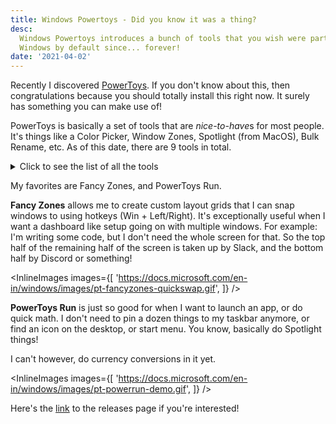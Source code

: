 ```yaml
---
title: Windows Powertoys - Did you know it was a thing?
desc:
  Windows Powertoys introduces a bunch of tools that you wish were part of
  Windows by default since... forever!
date: '2021-04-02'
---
```



Recently I discovered [PowerToys](https://github.com/microsoft/PowerToys). If
you don't know about this, then congratulations because you should totally
install this right now. It surely has something you can make use of!

PowerToys is basically a set of tools that are *nice-to-have*s for most people.
It's things like a Color Picker, Window Zones, Spotlight (from MacOS), Bulk
Rename, etc. As of this date, there are 9 tools in total.

<details>
<summary>Click to see the list of all the tools</summary>

<div style={{ paddingLeft: '1em' }}>
<details>
<summary>Color Picker</summary>
Literally a system-wide color picker that supports Hex, RGB, and HSL!

<InlineImages
  images={[
    'https://docs.microsoft.com/en-in/windows/images/pt-colorpicker-hex-editor.png',
  ]}
/>
</details>

<details>
<summary>Fancy Zones</summary>
Windows already had some seriously solid window tiling, but fancy zones takes it to the next level!

<InlineImages
    images={[
    'https://docs.microsoft.com/en-in/windows/images/pt-fancyzones-grideditor.png',
    ]}
/>
</details>

<details>
<summary>File Explorer add-ons (Preview Pane)</summary>
Now you can preview SVGs and Markdown files in the preview pane!

<InlineImages
    images={[
    'https://docs.microsoft.com/en-in/windows/images/powertoys-fileexplorer.gif',
    ]}
/>
</details>

<details>
  <summary>Image Resizer</summary>
  Bulk Image resizing. It's not something I would use often, but there have been
  times when I had to use [IrfanView](https://www.irfanview.com/) to achieve this
  functionality.
  <InlineImages
    images={[
      'https://docs.microsoft.com/en-in/windows/images/powertoys-resize-images.gif',
    ]}
  />
</details>

<details>
<summary>Keyboard Manager</summary>
I'll probably not use this much either, but again, it's a great feature by itself!

<InlineImages
    images={[
    'https://docs.microsoft.com/en-in/windows/images/powertoys-keyboard-remap.png',
    ]}
/>
</details>

<details>
<summary>Power Rename</summary>
There were a few times when I had to use third-party tools to do this.

<InlineImages
    images={[
    'https://docs.microsoft.com/en-in/windows/images/powerrename-demo.gif',
    ]}
/>
</details>

<details>
<summary>PowerToys Run (Spotlight)</summary>
SO MUCH YES! This is basically MacOS's Spotlight, though slightly limited in functionality. But this is so good nonetheless!

<InlineImages
    images={[
    'https://docs.microsoft.com/en-in/windows/images/pt-powerrun-demo.gif',
    ]}
/>
</details>

<details>
<summary>Shortcut Guide</summary>
It's useful sometimes... sometimes.

<InlineImages
    images={[
    'https://docs.microsoft.com/en-in/windows/images/pt-shortcut-guide-large.png',
    ]}
/>
</details>

<details>
<summary>Video Conference Mute</summary>
I guess it's handy if you can't disable mic/cam by other means.

<InlineImages
    images={[
    'https://docs.microsoft.com/en-in/windows/images/pt-video-conference-mute-settings.png',
    ]}
/>
</details>
</div>

</details>

My favorites are Fancy Zones, and PowerToys Run.

**Fancy Zones** allows me to create custom layout grids that I can snap windows
to using hotkeys (Win + Left/Right). It's exceptionally useful when I want a
dashboard like setup going on with multiple windows. For example: I'm writing
some code, but I don't need the whole screen for that. So the top half of the
remaining half of the screen is taken up by Slack, and the bottom half by
Discord or something!

<InlineImages
  images={[
    'https://docs.microsoft.com/en-in/windows/images/pt-fancyzones-quickswap.gif',
  ]}
/>

**PowerToys Run** is just so good for when I want to launch an app, or do quick
math. I don't need to pin a dozen things to my taskbar anymore, or find an icon
on the desktop, or start menu. You know, basically do Spotlight things!

I can't however, do currency conversions in it yet.

<InlineImages
  images={[
    'https://docs.microsoft.com/en-in/windows/images/pt-powerrun-demo.gif',
  ]}
/>

Here's the [link](https://github.com/microsoft/PowerToys/releases/) to the
releases page if you're interested!
